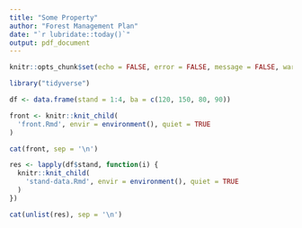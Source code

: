 ```yaml
---
title: "Some Property"
author: "Forest Management Plan"
date: "`r lubridate::today()`"
output: pdf_document
---
```


```r
knitr::opts_chunk$set(echo = FALSE, error = FALSE, message = FALSE, warning = FALSE, fig.width = 5, fig.height = 3.75)

library("tidyverse")
```

```r
df <- data.frame(stand = 1:4, ba = c(120, 150, 80, 90))
```

```r
front <- knitr::knit_child(
  'front.Rmd', envir = environment(), quiet = TRUE
)

cat(front, sep = '\n')
```

```r
res <- lapply(df$stand, function(i) {
  knitr::knit_child(
    'stand-data.Rmd', envir = environment(), quiet = TRUE
  )
})

cat(unlist(res), sep = '\n')
```


